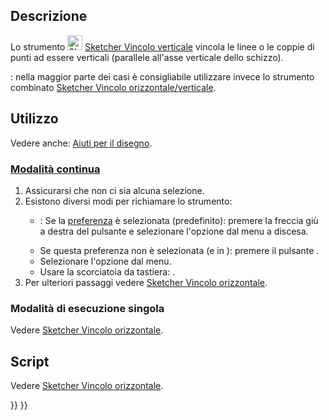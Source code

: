 <languages/>

{{Docnav/it
|[[Sketcher_ConstrainHorizontal/it|Horizontal]]
|[[Sketcher_ConstrainParallel/it|Parallelo]]
|[[Sketcher_Workbench/it|Sketcher]]
|IconL=Sketcher_ConstrainHorizontal.svg
|IconR=Sketcher_ConstrainParallel.svg
|IconC=Workbench_Sketcher.svg
}}

{{GuiCommand/it
|Name=Sketcher ConstrainVertical
|Name/it=Sketcher Vincolo verticale
|MenuLocation=Schizzo → Vincoli Sketcher → Vincolo verticale
|Workbenches=[[Sketcher_Workbench/it|Sketcher]]
|Shortcut={{KEY|V}}
|SeeAlso=[[Sketcher_ConstrainHorVer/it|Sketcher Vincolo orizzontale/verticale]], [[Sketcher_ConstrainHorizontal/it|Sketcher Vincolo orizzontale]]
}}

<span id="Description"></span>
==Descrizione==

Lo strumento [[Image:Sketcher_ConstrainVertical.svg|24px]] [[Sketcher_ConstrainVertical/it|Sketcher Vincolo verticale]] vincola le linee o le coppie di punti ad essere verticali (parallele all'asse verticale dello schizzo).

{{Version/it|1.0}}: nella maggior parte dei casi è consigliabile utilizzare invece lo strumento combinato [[Sketcher_ConstrainHorVer/it|Sketcher Vincolo orizzontale/verticale]].

<span id="Usage"></span>
==Utilizzo==

Vedere anche: [[Sketcher_Workbench/it#Drawing_aids|Aiuti per il disegno]].

<span id="Continue_mode"></span>
===[[Sketcher_Workbench/it#Continue_modes|Modalità continua]]===

# Assicurarsi che non ci sia alcuna selezione.
# Esistono diversi modi per richiamare lo strumento:
#* {{Version/it|1.0}}: Se la [[Sketcher_Preferences/it#General|preferenza]] {{MenuCommand|Strumento automatico per orizzontale/verticale}} è selezionata (predefinito):  premere la freccia giù a destra del pulsante {{Button|[[Image:Sketcher_ConstrainHorVer.svg||x16px]][[Image:Toolbar_flyout_arrow.svg|x16px]]}} e selezionare l'opzione {{MenuCommand|[[Image:Sketcher_ConstrainVertical.svg|16px]] Vincolo verticale}} dal menu a discesa.
#* Se questa preferenza non è selezionata (e in {{VersionMinus/it|0.21}}): premere il pulsante {{Button|[[Image:Sketcher_ConstrainVertical.svg|16px]] [[Sketcher_ConstrainVertical/it|Vincolo verticale]]}}.
#* Selezionare l'opzione {{MenuCommand|Schizzo → Vincoli Sketcher → [[Image:Sketcher_ConstrainVertical.svg|16px]] Vincolo verticale}} dal menu.
#* Usare la scorciatoia da tastiera: {{KEY|V}}.
# Per ulteriori passaggi vedere [[Sketcher_ConstrainHorizontal/it#Continue_mode|Sketcher Vincolo orizzontale]].

<span id="Run-once_mode"></span>
===Modalità di esecuzione singola===

Vedere [[Sketcher_ConstrainHorizontal/it#Run-once_mode|Sketcher Vincolo orizzontale]].

<span id="Scripting"></span>
==Script==

Vedere [[Sketcher_ConstrainHorizontal/it#Scripting|Sketcher Vincolo orizzontale]].


{{Docnav/it
|[[Sketcher_ConstrainHorizontal/it|Horizontal]]
|[[Sketcher_ConstrainParallel/it|Parallelo]]
|[[Sketcher_Workbench/it|Sketcher]]
|IconL=Sketcher_ConstrainHorizontal.svg
|IconR=Sketcher_ConstrainParallel.svg
|IconC=Workbench_Sketcher.svg
}}

{{Sketcher_Tools_navi{{#translation:}}}}
{{Userdocnavi{{#translation:}}}}